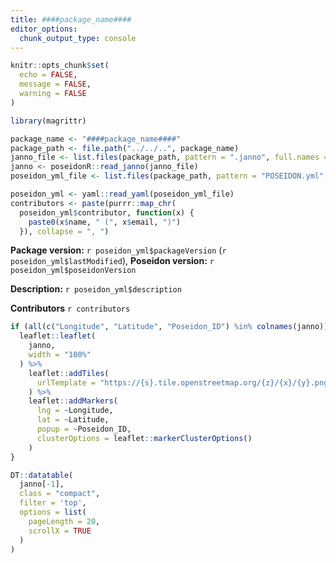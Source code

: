 ```yaml
---
title: ####package_name####
editor_options: 
  chunk_output_type: console
---
```


```r
knitr::opts_chunk$set(
  echo = FALSE,
  message = FALSE,
  warning = FALSE
)
```

```r
library(magrittr)
```

```r
package_name <- "####package_name####"
package_path <- file.path("../../..", package_name)
janno_file <- list.files(package_path, pattern = ".janno", full.names = TRUE)
janno <- poseidonR::read_janno(janno_file)
poseidon_yml_file <- list.files(package_path, pattern = "POSEIDON.yml", full.names = TRUE)
```

```r
poseidon_yml <- yaml::read_yaml(poseidon_yml_file)
contributors <- paste(purrr::map_chr(
  poseidon_yml$contributor, function(x) {
    paste0(x$name, " (", x$email, ")")
  }), collapse = ", ")
```

**Package version:** `r poseidon_yml$packageVersion` (`r poseidon_yml$lastModified`), 
**Poseidon version:** `r poseidon_yml$poseidonVersion`

**Description:** `r poseidon_yml$description`

**Contributors** `r contributors`

```r
if (all(c("Longitude", "Latitude", "Poseidon_ID") %in% colnames(janno))) {
  leaflet::leaflet(
    janno,
    width = "100%"
  ) %>%
    leaflet::addTiles(
      urlTemplate = "https://{s}.tile.openstreetmap.org/{z}/{x}/{y}.png"
    ) %>%
    leaflet::addMarkers(
      lng = ~Longitude,
      lat = ~Latitude, 
      popup = ~Poseidon_ID,
      clusterOptions = leaflet::markerClusterOptions()
    )
}
```

```r
DT::datatable(
  janno[-1], 
  class = "compact",
  filter = 'top',
  options = list(
    pageLength = 20, 
    scrollX = TRUE
  )
)
```